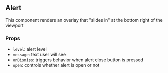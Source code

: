 ## Alert

This component renders an overlay that "slides in" at the bottom right of the viewport

### Props

- `level`: alert level
- `message`: text user will see
- `onDismiss`: triggers behavior when alert close button is pressed
- `open`: controls whether alert is open or not
